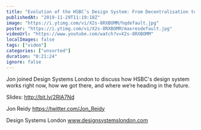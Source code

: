 ```yaml
---
title: "Evolution of the HSBC’s Design System: From Decentralisation to Automation - Jon Reidy - DSL 2019"
publishedAt: "2019-11-29T11:19:18Z"
image: "https://i.ytimg.com/vi/X2s-8RXBOMM/hqdefault.jpg"
poster: "https://i.ytimg.com/vi/X2s-8RXBOMM/maxresdefault.jpg"
videoUrl: "https://www.youtube.com/watch?v=X2s-8RXBOMM"
localImages: false
tags: ["video"]
categories: ["unsorted"]
duration: "0:21:24"
ignore: false
---
```

Jon joined Design Systems London to discuss how HSBC's design system works right now, how we got there, and where we’re heading in the future.

Slides: http://bit.ly/2RlA7Nd

Jon Reidy
https://twitter.com/Jon_Reidy

Design Systems London 
www.designsystemslondon.com
